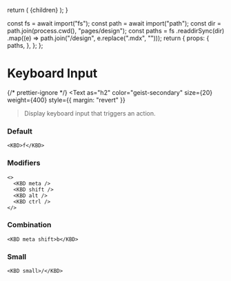 
  return (
    <DesignLayout paths={paths}>
      <DesignLayoutInner>{children}</DesignLayoutInner>
    </DesignLayout>
  );
}

  const fs = await import("fs");
  const path = await import("path");
  const dir = path.join(process.cwd(), "pages/design");
  const paths = fs
    .readdirSync(dir)
    .map((e) => path.join("/design", e.replace(".mdx", "")));
  return {
    props: {
      paths,
    },
  };
};

# Keyboard Input

{/* prettier-ignore */}
<Text
  as="h2"
  color="geist-secondary"
  size={20}
  weight={400}
  style={{ margin: "revert" }}
>Display keyboard input that triggers an action.</Text>

<Spacer y={2} />

### Default

```
<KBD>f</KBD>
```

<Spacer y={2} />

### Modifiers

```
<>
  <KBD meta />
  <KBD shift />
  <KBD alt />
  <KBD ctrl />
</>
```

<Spacer y={2} />

### Combination

```
<KBD meta shift>b</KBD>
```

<Spacer y={2} />

### Small

```
<KBD small>/</KBD>
```

<Spacer y={2} />
